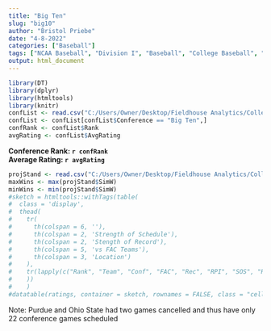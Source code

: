 ```yaml
---
title: "Big Ten"
slug: "big10"
author: "Bristol Priebe"
date: "4-8-2022"
categories: ["Baseball"]
tags: ["NCAA Baseball", "Division I", "Baseball", "College Baseball", "Big Ten"]
output: html_document
---
```




```r
library(DT)
library(dplyr)
library(htmltools)
library(knitr)
confList <- read.csv("C:/Users/Owner/Desktop/Fieldhouse Analytics/College Baseball/2022 CUrrent Average Rating By Conference - D-I.csv")
confList <- confList[confList$Conference == "Big Ten",]
confRank <- confList$Rank
avgRating <- confList$AvgRating
```

**Conference Rank: `r confRank`**  
**Average Rating: `r avgRating`**

```r

projStand <- read.csv("C:/Users/Owner/Desktop/Fieldhouse Analytics/College Baseball/Big Ten/Final Projected Record by Team and Count.csv")
maxWins <- max(projStand$SimW)
minWins <- min(projStand$SimW)
#sketch = htmltools::withTags(table(
#  class = 'display',
#  thead(
#    tr(
#      th(colspan = 6, ''), 
#      th(colspan = 2, 'Strength of Schedule'),
#      th(colspan = 2, 'Stength of Record'),
#      th(colspan = 5, 'vs FAC Teams'),
#      th(colspan = 3, 'Location')
#    ),
#    tr(lapply(c("Rank", "Team", "Conf", "FAC", "Rec", "RPI", "SOS", "Rk","SOR","Rk","1-25","26-50","51-100","101-200", #"201+", "Home", "Away", "Neutral"), th))
#    ))
#    )
#datatable(ratings, container = sketch, rownames = FALSE, class = "cell-border stripe", options = list(columnDefs = #list(list(className = "dt-center", targets = c(0,2:17))), pageLength = 301)) %>% formatRound("CurrentRating", digits = #2) %>% formatRound("ExpWinPct", digits = 3) %>% formatRound("WinsOverExp", digits = 1) %>% formatStyle(columns = #c(1:18), fontSize = '90%')
```

Note: Purdue and Ohio State had two games cancelled and thus have only 22 conference games scheduled
